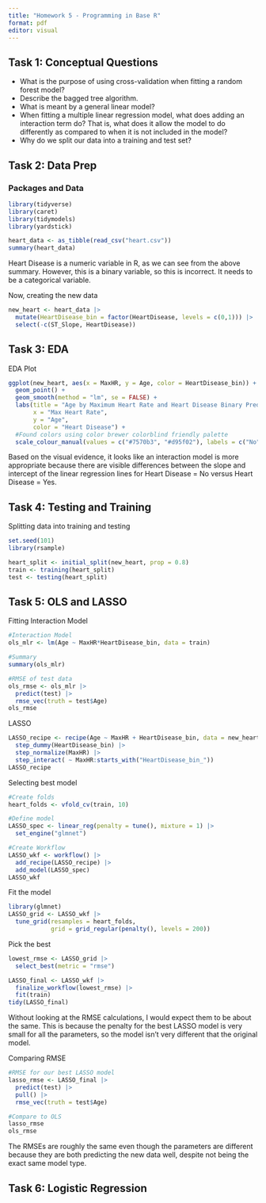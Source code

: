 ```yaml
---
title: "Homework 5 - Programming in Base R"
format: pdf
editor: visual
---
```


## Task 1: Conceptual Questions

-   What is the purpose of using cross-validation when fitting a random forest model?
-   Describe the bagged tree algorithm.
-   What is meant by a general linear model?
-   When fitting a multiple linear regression model, what does adding an interaction term do? That is, what does it allow the model to do differently as compared to when it is not included in the model?
-   Why do we split our data into a training and test set?

## Task 2: Data Prep

### Packages and Data

```r
library(tidyverse)
library(caret)
library(tidymodels)
library(yardstick)

heart_data <- as_tibble(read_csv("heart.csv"))
summary(heart_data)
```
Heart Disease is a numeric variable in R, as we can see from the above summary. However, this is a binary variable, so this is incorrect. It needs to be a categorical variable.

Now, creating the new data
```r
new_heart <- heart_data |>
  mutate(HeartDisease_bin = factor(HeartDisease, levels = c(0,1))) |>
  select(-c(ST_Slope, HeartDisease))
```

## Task 3: EDA

EDA Plot
```r
ggplot(new_heart, aes(x = MaxHR, y = Age, color = HeartDisease_bin)) +
  geom_point() +
  geom_smooth(method = "lm", se = FALSE) +
  labs(title = "Age by Maximum Heart Rate and Heart Disease Binary Predictor",
       x = "Max Heart Rate",
       y = "Age",
       color = "Heart Disease") +
  #Found colors using color brewer colorblind friendly palette
  scale_colour_manual(values = c("#7570b3", "#d95f02"), labels = c("No", "Yes"))
```
Based on the visual evidence, it looks like an interaction model is more appropriate because there are visible differences between the slope and intercept of the linear regression lines for Heart Disease = No versus Heart Disease = Yes.

## Task 4: Testing and Training

Splitting data into training and testing
```r
set.seed(101)
library(rsample)

heart_split <- initial_split(new_heart, prop = 0.8)
train <- training(heart_split)
test <- testing(heart_split)
```

## Task 5: OLS and LASSO

Fitting Interaction Model
```r
#Interaction Model
ols_mlr <- lm(Age ~ MaxHR*HeartDisease_bin, data = train)

#Summary
summary(ols_mlr)

#RMSE of test data
ols_rmse <- ols_mlr |>
  predict(test) |>
  rmse_vec(truth = test$Age)
ols_rmse
```

LASSO
```r
LASSO_recipe <- recipe(Age ~ MaxHR + HeartDisease_bin, data = new_heart) |>
  step_dummy(HeartDisease_bin) |>
  step_normalize(MaxHR) |>
  step_interact( ~ MaxHR:starts_with("HeartDisease_bin_"))
LASSO_recipe
```

Selecting best model
```r
#Create folds
heart_folds <- vfold_cv(train, 10)

#Define model
LASSO_spec <- linear_reg(penalty = tune(), mixture = 1) |>
  set_engine("glmnet")

#Create Workflow
LASSO_wkf <- workflow() |>
  add_recipe(LASSO_recipe) |>
  add_model(LASSO_spec)
LASSO_wkf
```

Fit the model
```r
library(glmnet)
LASSO_grid <- LASSO_wkf |>
  tune_grid(resamples = heart_folds,
            grid = grid_regular(penalty(), levels = 200))
```

Pick the best
```r
lowest_rmse <- LASSO_grid |>
  select_best(metric = "rmse")

LASSO_final <- LASSO_wkf |>
  finalize_workflow(lowest_rmse) |>
  fit(train)
tidy(LASSO_final)
```

Without looking at the RMSE calculations, I would expect them to be about the same. This is because the penalty for the best LASSO model is very small for all the parameters, so the model isn't very different that the original model.

Comparing RMSE
```r
#RMSE for our best LASSO model
lasso_rmse <- LASSO_final |>
  predict(test) |>
  pull() |>
  rmse_vec(truth = test$Age)

#Compare to OLS
lasso_rmse
ols_rmse
```
The RMSEs are roughly the same even though the parameters are different because they are both predicting the new data well, despite not being the exact same model type.


## Task 6: Logistic Regression





